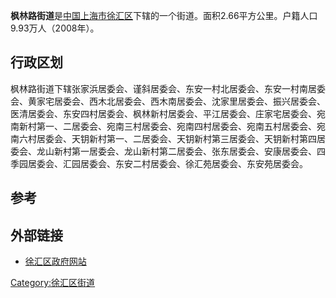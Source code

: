 {{Infobox Settlement
| name = 枫林路街道
| image_skyline = 
| imagesize = 
| image_caption = 
| image_flag = 
| image_shield = 
| pushpin_map = 
| pushpin_label_position = bottom
| subdivision_type = 国家
| subdivision_name = {{CHN}}
| subdivision_type1 = [[中华人民共和国行政区划|市]]
| subdivision_name1 = [[上海市|上海市]]
| subdivision_type2 = [[上海市行政区划|区]]
| subdivision_name2 =  [[徐汇区|徐汇区]]
| elevation_m = 
| elevation_ft = 
| area_total_km2 = 
| population_as_of = 
| population_total = 
| population_density_km2 = 
| timezone = [[北京时间|北京时间]]
| utc_offset = +8
| timezone_DST = 
| utc_offset_DST = 
| latd = 
| latm = 
| lats = 
| latNS = 
| longd = 
| longm = 
| longs = 
| longEW = 
| blank_name = 电话区号
| blank_info = 021
| website = 
}}
'''枫林路街道'''是[[中国|中国]][[上海市|上海市]][[徐汇区|徐汇区]]下辖的一个街道。面积2.66平方公里。户籍人口9.93万人（2008年）。

== 行政区划 ==
枫林路街道下辖张家浜居委会、谨斜居委会、东安一村北居委会、东安一村南居委会、黄家宅居委会、西木北居委会、西木南居委会、沈家里居委会、振兴居委会、医清居委会、东安四村居委会、枫林新村居委会、平江居委会、庄家宅居委会、宛南新村第一、二居委会、宛南三村居委会、宛南四村居委会、宛南五村居委会、宛南六村居委会、天钥新村第一、二居委会、天钥新村第三居委会、天钥新村第四居委会、龙山新村第一居委会、龙山新村第二居委会、张东居委会、安康居委会、四季园居委会、汇园居委会、东安二村居委会、徐汇苑居委会、东安苑居委会。

== 参考 ==
{{reflist}}

== 外部链接 ==
* [https://web.archive.org/web/20090222225041/http://www.xh.sh.cn/ 徐汇区政府网站]

{{徐汇区行政区划}}
{{上海行政区划小作品}}

[[Category:徐汇区街道|Category:徐汇区街道]]
